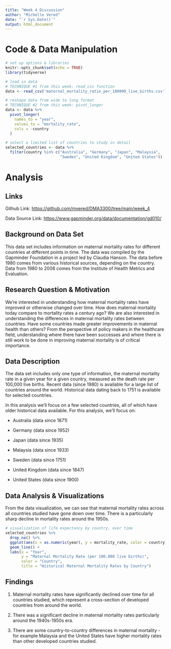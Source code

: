 ```yaml
---
title: "Week 4 Discussion"
author: "Michelle Vered"
date: "`r Sys.Date()`"
output: html_document
---
```


# Code & Data Manipulation

```r

# set up options & libraries
knitr::opts_chunk$set(echo = TRUE)
library(tidyverse)

# load in data
# TECHNIQUE #1 from this week: read_csv function
data <- read_csv('maternal_mortality_ratio_per_100000_live_births.csv')

# reshape data from wide to long format
# TECHNIQUE #2 from this week: pivot_longer
data <- data %>%
  pivot_longer(
    names_to = "year",
    values_to = "mortality_rate",
    cols = -country
  )

# select a limited list of countries to study in detail
selected_countries <- data %>%
  filter(country %in% c("Australia", "Germany", "Japan", "Malaysia", 
                        "Sweden", "United Kingdom", "United States"))
```

# Analysis

## Links

Github Link: <https://github.com/mvered/DMA3300/tree/main/week_4>

Data Source Link: <https://www.gapminder.org/data/documentation/gd010/>

## Background on Data Set

This data set includes information on maternal mortality rates for different countries at different points in time. The data was compiled by the Gapminder Foundation in a project led by Claudia Hanson. The data before 1980 comes from various historical sources, depending on the country. Data from 1980 to 2008 comes from the Institute of Health Metrics and Evaluation.

## Research Question & Motivation

We're interested in understanding how maternal mortality rates have improved or otherwise changed over time. How does maternal mortality today compare to mortality rates a century ago? We are also interested in understanding the differences in maternal mortality rates between countries. Have some countries made greater improvements in maternal health than others? From the perspective of policy makers in the healthcare field, understanding where there have been successes and where there is still work to be done in improving maternal mortality is of critical importance.

## Data Description

The data set includes only one type of information, the maternal mortality rate in a given year for a given country, measured as the death rate per 100,000 live births. Recent data (since 1980) is available for a large list of countries around the world. Historical data dating back to 1751 is available for selected countries.

In this analysis we'll focus on a few selected countries, all of which have older historical data available. For this analysis, we'll focus on:

-   Australia (data since 1871)

-   Germany (data since 1952)

-   Japan (data since 1935)

-   Malaysia (data since 1933)

-   Sweden (data since 1751)

-   United Kingdom (data since 1847)

-   United States (data since 1900)

## Data Analysis & Visualizations

From the data visualization, we can see that maternal mortality rates across all countries studied have gone down over time. There is a particularly sharp decline in mortality rates around the 1950s.

```r

# visualization of life expectancy by country, over time
selected_countries %>%
  drop_na() %>%
  ggplot(aes(x = as.numeric(year), y = mortality_rate, color = country)) +
  geom_line() +
  labs(x = "Year", 
       y = "Maternal Mortality Rate (per 100,000 live births)", 
       color = "Country",
       title = "Historical Maternal Mortality Rates by Country")

```

## Findings

1.  Maternal mortality rates have significantly declined over time for all countries studied, which represent a cross-section of developed countries from around the world.

2.  There was a significant decline in maternal mortality rates particularly around the 1940s-1950s era.

3.  There are some country-to-country differences in maternal mortality - for example Malaysia and the United States have higher mortality rates than other developed countries studied.
